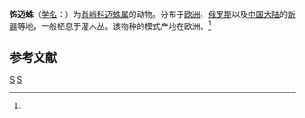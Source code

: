 {{Speciesbox
| taxon = Metallina segmentata
| binomial_authority = (Clerck, 1757)<ref name='id13398'>{{cite web| url =http://www.bioinfo.cn/db05/BjdwSpecies.php?action=view&id=13398| title =饰迈蛛| work =《中国动物物种编目数据库》| publisher =中国科学院微生物研究所| author =中国科学院动物研究所| accessdate =2009-04-28| deadurl =yes| archiveurl =https://web.archive.org/web/20160305002855/http://www.bioinfo.cn/db05/BjdwSpecies.php?action=view&id=13398| archivedate =2016-03-05}}</ref>
}}

'''饰迈蛛'''（[[学名|学名]]：{{lang|la|''Metallina segmentata''}}）为[[肖峭科|肖峭科]][[迈蛛属|迈蛛属]]的动物。分布于[[欧洲|欧洲]]、[[俄罗斯|俄罗斯]]以及[[中国大陆|中国大陆]]的[[新疆|新疆]]等地，一般栖息于灌木丛。该物种的模式产地在欧洲。<ref name='id13398'/>

== 参考文献 ==
{{reflist}}

{{蜘蛛小作品}}

{{taxonbar}}
[[Category:_1757年描述的动物|S]]
[[Category:迈蛛属|S]]